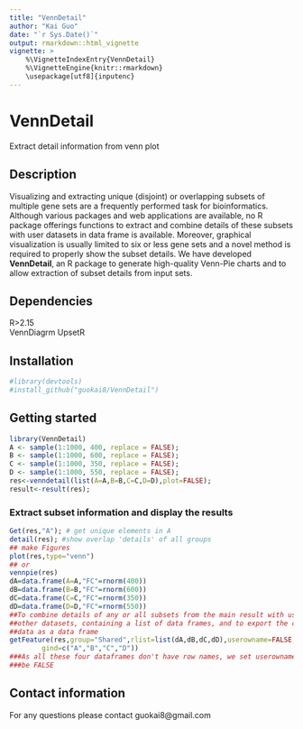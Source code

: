 ```yaml
---
title: "VennDetail"
author: "Kai Guo"
date: "`r Sys.Date()`"
output: rmarkdown::html_vignette
vignette: >
    %\VignetteIndexEntry{VennDetail}
    %\VignetteEngine{knitr::rmarkdown}
    \usepackage[utf8]{inputenc}
---
```


# VennDetail

Extract detail information from venn plot    

## Description

Visualizing and extracting unique (disjoint) or overlapping subsets of multiple 
gene sets are a frequently performed task for bioinformatics. Although various 
packages and web applications are available, no R package offerings functions to
extract and combine details of these subsets with user datasets in data frame is
available. Moreover, graphical visualization is usually limited to six or less 
gene sets and a novel method is required to properly show the subset details.
We have developed __VennDetail__, an R package to generate high-quality Venn-Pie
charts and to allow extraction of subset details from input sets.  

## Dependencies

R>2.15  
VennDiagrm
UpsetR

## Installation
``` r
#library(devtools)    
#install_github("guokai8/VennDetail")
``` 
## Getting started
``` r
library(VennDetail)
A <- sample(1:1000, 400, replace = FALSE);
B <- sample(1:1000, 600, replace = FALSE);
C <- sample(1:1000, 350, replace = FALSE);
D <- sample(1:1000, 550, replace = FALSE);
res<-venndetail(list(A=A,B=B,C=C,D=D),plot=FALSE);
result<-result(res);
```  
### Extract subset information and display the results
```  r
Get(res,"A"); # get unique elements in A
detail(res); #show overlap 'details' of all groups
## make Figures
plot(res,type="venn")
## or 
vennpie(res)
dA=data.frame(A=A,"FC"=rnorm(400))
dB=data.frame(B=B,"FC"=rnorm(600))
dC=data.frame(C=C,"FC"=rnorm(350))
dD=data.frame(D=D,"FC"=rnorm(550))
##To combine details of any or all subsets from the main result with users’ 
##other datasets, containing a list of data frames, and to export the combined 
##data as a data frame
getFeature(res,group="Shared",rlist=list(dA,dB,dC,dD),userowname=FALSE,
        gind=c("A","B","C","D"))
###As all these four dataframes don't have row names, we set userowname to 
###be FALSE
``` 
## Contact information

For any questions please contact guokai8@gmail.com
